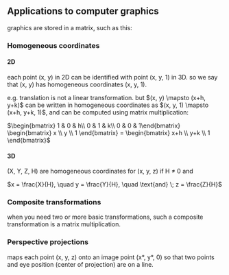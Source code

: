 == Applications to computer graphics ==
graphics are stored in a matrix, such as this:

{{file:img/graphics-coordinate-matrix.png|Graphics coordinate matrix}} {{file:img/vector-letter-n.png|Vector letter N}}

=== Homogeneous coordinates ===
==== 2D ====
each point (x, y) in 2D can be identified with point (x, y, 1) in 3D. so we say that (x, y) has homogeneous coordinates (x, y, 1).

e.g. translation is not a linear transformation. but $(x, y) \mapsto (x+h, y+k)$ can be written in homogeneous coordinates as $(x, y, 1) \mapsto (x+h, y+k, 1)$, and can be computed using matrix multiplication:

$\begin{bmatrix} 1 & 0 & h\\ 0 & 1 & k\\ 0 & 0 & 1\end{bmatrix} \begin{bmatrix} x \\ y \\ 1 \end{bmatrix} = \begin{bmatrix} x+h \\ y+k \\ 1 \end{bmatrix}$

==== 3D ====
(X, Y, Z, H) are homogeneous coordinates for (x, y, z) if H ≠ 0 and

$x = \frac{X}{H}, \quad y = \frac{Y}{H}, \quad \text{and} \; z = \frac{Z}{H}$

=== Composite transformations ===
when you need two or more basic transformations, such a composite transformation is a matrix multiplication.

=== Perspective projections ===
maps each point (x, y, z) onto an image point (x*, y*, 0) so that two points and eye position (center of projection) are on a line.

{{file:img/perspective-projection-diagram.png|Perspective projection diagram}}

